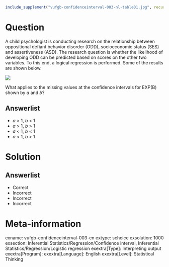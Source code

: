 ```r
include_supplement("vufgb-confidenceinterval-003-nl-table01.jpg", recursive = TRUE)
```

Question
========

A child psychologist is conducting research on the relationship between oppositional defiant behavior disorder (ODD), socioeconomic status (SES) and assertiveness (ASD). The research question is whether the likelihood of developing ODD can be predicted based on scores on the other two variables. To this end, a logical regression is performed. Some of the results are shown below.

![](vufgb-confidenceinterval-003-nl-table01.jpg)
  
What applies to the missing values at the confidence intervals for EXP(B) shown by *a* and *b*?  
  
Answerlist
----------
* *a* > 1, *b* < 1
* *a* > 1, *b* > 1
* *a* < 1, *b* < 1
* *a* < 1, *b* > 1

Solution
========

Answerlist
----------
* Correct
* Incorrect
* Incorrect
* Incorrect

Meta-information
================
exname: vufgb-confidenceinterval-003-en
extype: schoice
exsolution: 1000
exsection: Inferential Statistics/Regression/Confidence interval, Inferential Statistics/Regression/Logistic regression
exextra[Type]: Interpreting output
exextra[Program]: 
exextra[Language]: English
exextra[Level]: Statistical Thinking
